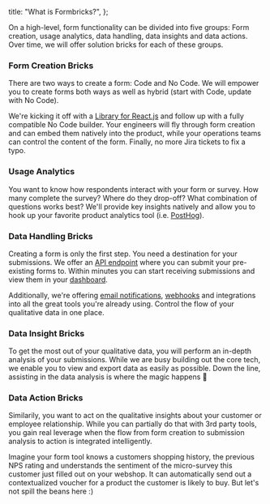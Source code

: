
  title: "What is Formbricks?",
};

On a high-level, form functionality can be divided into five groups: Form creation, usage analytics, data handling, data insights and data actions. Over time, we will offer solution bricks for each of these groups.

### Form Creation Bricks

There are two ways to create a form: Code and No Code. We will empower you to create forms both ways as well as hybrid (start with Code, update with No Code).

We're kicking it off with a [Library for React.js](/react-form-builder) and follow up with a fully compatible No Code builder. Your engineers will fly through form creation and can embed them natively into the product, while your operations teams can control the content of the form. Finally, no more Jira tickets to fix a typo.

### Usage Analytics

You want to know how respondents interact with your form or survey. How many complete the survey? Where do they drop-off? What combination of questions works best? We'll provide key insights natively and allow you to hook up your favorite product analytics tool (i.e. [PostHog](https://posthog.com)).

### Data Handling Bricks

Creating a form is only the first step. You need a destination for your submissions. We offer an [API endpoint](/core-api) where you can submit your pre-existing forms to. Within minutes you can start receiving submissions and view them in your [dashboard](/form-hq).

Additionally, we're offering [email notifications](/email), [webhooks](/webhooks) and integrations into all the great tools you're already using. Control the flow of your qualitative data in one place.

### Data Insight Bricks

To get the most out of your qualitative data, you will perform an in-depth analysis of your submissions. While we are busy building out the core tech, we enable you to view and export data as easily as possible. Down the line, assisting in the data analysis is where the magic happens 🧚

### Data Action Bricks

Similarily, you want to act on the qualitative insights about your customer or employee relationship. While you can partially do that with 3rd party tools, you gain real leverage when the flow from form creation to submission analysis to action is integrated intelligently.

Imagine your form tool knows a customers shopping history, the previous NPS rating and understands the sentiment of the micro-survey this customer just filled out on your webshop. It can automatically send out a contextualized voucher for a product the customer is likely to buy. But let's not spill the beans here :)

